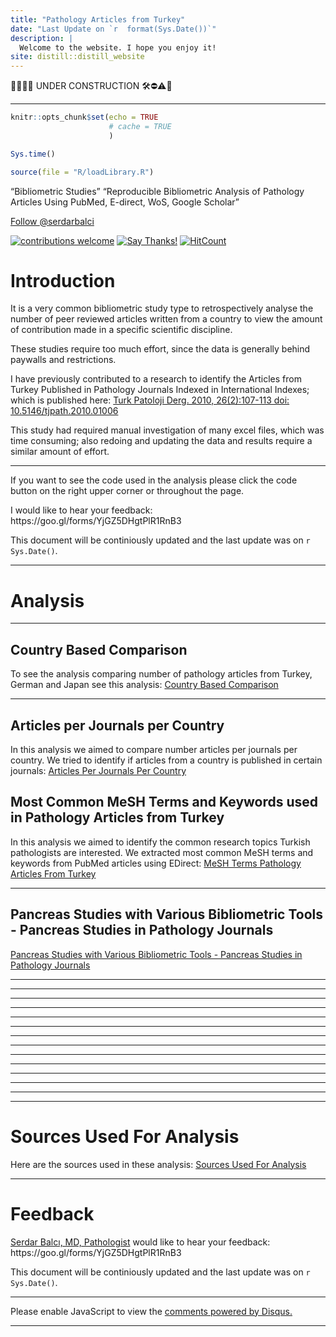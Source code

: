 ```yaml
---
title: "Pathology Articles from Turkey"
date: "Last Update on `r  format(Sys.Date())`"
description: |
  Welcome to the website. I hope you enjoy it!
site: distill::distill_website
---
```



🔬🔬🔬🔬 UNDER CONSTRUCTION 🛠⛔️⚠️🔩


---

```r
knitr::opts_chunk$set(echo = TRUE
                      # cache = TRUE
                      )
```


```r
Sys.time()
```


```r
source(file = "R/loadLibrary.R")
```


"Bibliometric Studies"
"Reproducible Bibliometric Analysis of Pathology Articles Using PubMed, E-direct, WoS, Google Scholar"


<a class="twitter-follow-button" data-show-count="false"
  href="https://twitter.com/serdarbalci">Follow @serdarbalci</a><script async src="https://platform.twitter.com/widgets.js" charset="utf-8"></script>
[![contributions welcome](https://img.shields.io/badge/contributions-welcome-brightgreen.svg?style=flat)](https://github.com/sbalci/PubMed/issues)
[![Say Thanks!](https://img.shields.io/badge/Say%20Thanks-!-1EAEDB.svg)](https://saythanks.io/to/sbalci)
[![HitCount](http://hits.dwyl.io/sbalci/PubMed.svg)](http://hits.dwyl.io/sbalci/PubMed)



# Introduction

It is a very common bibliometric study type to retrospectively analyse the number of peer reviewed articles written from a country to view the amount of contribution made in a specific scientific discipline.

These studies require too much effort, since the data is generally behind paywalls and restrictions.

I have previously contributed to a research to identify the Articles from Turkey Published in Pathology Journals Indexed in International Indexes; which is published here: [Turk Patoloji Derg. 2010, 26(2):107-113 doi: 10.5146/tjpath.2010.01006](http://www.turkjpath.org/summary_en.php3?id=1423) 

This study had required manual investigation of many excel files, which was time consuming; also redoing and updating the data and results require a similar amount of effort.


---

If you want to see the code used in the analysis please click the code button on the right upper corner or throughout the page. 

I would like to hear your feedback: https://goo.gl/forms/YjGZ5DHgtPlR1RnB3

This document will be continiously updated and the last update was on `r Sys.Date()`.

---


# Analysis

---

## Country Based Comparison

To see the analysis comparing number of pathology articles from Turkey, German and Japan see this analysis: [Country Based Comparison](https://sbalci.github.io/pubmed/CountryBasedComparison.html)

---

## Articles per Journals per Country

In this analysis we aimed to compare number articles per journals per country. We tried to identify if articles from a country is published in certain journals: [Articles Per Journals Per Country](https://sbalci.github.io/pubmed/ArticlesPerJournalsPerCountry.html)

## Most Common MeSH Terms and Keywords used in Pathology Articles from Turkey

In this analysis we aimed to identify the common research topics Turkish pathologists are interested. We extracted most common MeSH terms and keywords from PubMed articles using EDirect:
[MeSH Terms Pathology Articles From Turkey](https://sbalci.github.io/pubmed/MeSH_Terms_Pathology_Articles_From_Turkey.html)


---


## Pancreas Studies with Various Bibliometric Tools - Pancreas Studies in Pathology Journals

[Pancreas Studies with Various Bibliometric Tools - Pancreas Studies in Pathology Journals](PancreasStudies.nb.html)


---

<!-- BalciS -->


---

<!-- ## Journals Published Articles From Turkey   -->

---

<!-- ## SEER Research Per Countries / Who is doing SEER Research? -->

---

<!-- ## Semantic Scholar -->

---

<!-- ## neutrophil lymph ratio -->

---

<!-- ## retracted pathology articles -->

---

<!-- ## correction pathology articles -->


---

<!-- ## p values in pathology articles a text analysis of pubmed articles using regular expression -->


---

<!-- ## ulakbim patoloji TR dizin -->

---

<!-- ## europepmc paketi ile endometriozis analizi -->


---

<!-- VOSviewer için -->
<!-- pubmedden doi'leri al, doi listesi ile crossref tarat -->


---

<!-- USCAP Abstracts vs Published Articles -->


---

<!-- CiteSpaceV -->
<!-- CitNetExplorer -->
<!-- CodeForGitHubGist -->
<!-- css -->
<!-- data -->
<!-- docs -->
<!-- e-utilities-lecture-notes -->
<!-- figure -->
<!-- grid-2018-11-14 -->
<!-- images -->
<!-- Neurosurgery-Articles -->
<!-- pdf -->
<!-- Pediatric-Surgery -->
<!-- rsconnect -->
<!-- Videos -->
<!-- VOSviewer -->

<!-- ArticlesPerJournalsPerCountry.nb.html -->
<!-- BibliographicStudies.html -->
<!-- BibliographicStudies.nb.html -->
<!-- CountryBasedComparison.nb.html -->
<!-- endometriosis.nb.html -->
<!-- JournalsPublishedArticlesFromTurkey.nb.html -->
<!-- Making proper trend graphs.htm -->
<!-- MeSH_Terms_Pathology_Articles_From_Turkey.nb.html -->
<!-- p-values-in-Pathology-Articles.nb.html -->
<!-- PathologyArticlesFromTurkeyComparedtoAllPublishedArticles.nb.html -->
<!-- PubMedPackages.nb.html -->
<!-- README.html -->
<!-- Retrieving and Processing PubMed Records via easyPubMed (html).htm -->
<!-- SchedulePubMedAnalysis.nb.html -->
<!-- SchedulePubMedAnalysis2.nb.html -->
<!-- SEERResearchPerCountries.nb.html -->
<!-- SemanticScholar.nb.html -->
<!-- Sources.html -->
<!-- Sources.nb.html -->
<!-- Untitled.nb.html -->






---

# Sources Used For Analysis

Here are the sources used in these analysis: [Sources Used For Analysis](https://sbalci.github.io/pubmed/Sources.html)

---

# Feedback

[Serdar Balcı, MD, Pathologist](https://github.com/sbalci) would like to hear your feedback: https://goo.gl/forms/YjGZ5DHgtPlR1RnB3

This document will be continiously updated and the last update was on `r Sys.Date()`.

---

<script id="dsq-count-scr" src="//https-sbalci-github-io.disqus.com/count.js" async></script>

<div id="disqus_thread"></div>
<script>

/**
*  RECOMMENDED CONFIGURATION VARIABLES: EDIT AND UNCOMMENT THE SECTION BELOW TO INSERT DYNAMIC VALUES FROM YOUR PLATFORM OR CMS.
*  LEARN WHY DEFINING THESE VARIABLES IS IMPORTANT: https://disqus.com/admin/universalcode/#configuration-variables*/
/*
var disqus_config = function () {
this.page.url = PAGE_URL;  // Replace PAGE_URL with your page's canonical URL variable
this.page.identifier = PAGE_IDENTIFIER; // Replace PAGE_IDENTIFIER with your page's unique identifier variable
};
*/
(function() { // DON'T EDIT BELOW THIS LINE
var d = document, s = d.createElement('script');
s.src = 'https://https-sbalci-github-io.disqus.com/embed.js';
s.setAttribute('data-timestamp', +new Date());
(d.head || d.body).appendChild(s);
})();
</script>
<noscript>Please enable JavaScript to view the <a href="https://disqus.com/?ref_noscript">comments powered by Disqus.</a></noscript>

---



